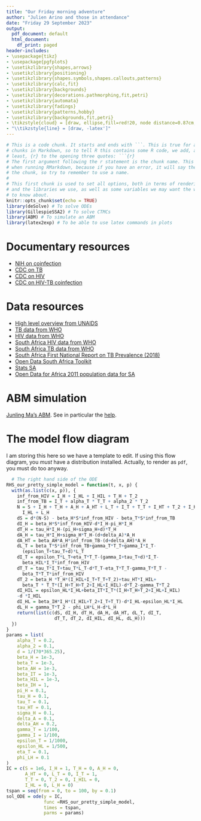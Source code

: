 ```yaml
---
title: "Our Friday morning adventure"
author: "Julien Arino and those in attendance"
date: "Friday 29 September 2023"
output:
  pdf_document: default
  html_document:
    df_print: paged
header-includes:
- \usepackage{tikz}
- \usepackage{pgfplots}
- \usetikzlibrary{shapes,arrows}
- \usetikzlibrary{positioning}
- \usetikzlibrary{shapes.symbols,shapes.callouts,patterns}
- \usetikzlibrary{calc,fit}
- \usetikzlibrary{backgrounds}
- \usetikzlibrary{decorations.pathmorphing,fit,petri}
- \usetikzlibrary{automata}
- \usetikzlibrary{fadings}
- \usetikzlibrary{patterns,hobby}
- \usetikzlibrary{backgrounds,fit,petri}
- \tikzstyle{cloud} = [draw, ellipse,fill=red!20, node distance=0.87cm, minimum height=2em]
- "\\tikzstyle{line} = [draw, -latex']"
---
```


```r
# This is a code chunk. It starts and ends with ```. This is true for all code
# chunks in Markdown, so to tell R this contains some R code, we add, at the very
# least, {r} to the opening three quotes: ```{r}
# The first argument following the r statement is the chunk name. This is useful
# when running RMarkdown, because if you have an error, it will say the name of 
# the chunk, so try to remember to use a name.
#
# This first chunk is used to set all options, both in terms of rendering (knitr)
# and the libraries we use, as well as some variables we may want the whole code 
# to know about.
knitr::opts_chunk$set(echo = TRUE)
library(deSolve) # To solve ODEs
library(GillespieSSA2) # To solve CTMCs
library(ABM) # To simulate an ABM
library(latex2exp) # To be able to use latex commands in plots
```


# Documentary resources

- [NIH on coinfection](https://hivinfo.nih.gov/understanding-hiv/fact-sheets/hiv-and-tuberculosis-tb#:~:text=What%20is%20the%20connection%20between,TB%20in%20people%20with%20HIV.)
- [CDC on TB](https://www.cdc.gov/tb/default.htm)
- [CDC on HIV](https://www.cdc.gov/hiv/default.html)
- [CDC on HIV-TB coinfection](https://www.cdc.gov/tb/topic/basics/tbhivcoinfection.htm)

# Data resources

- [High level overview from UNAIDS](https://www.unaids.org/sites/default/files/media_asset/20220324_TB_FactSheet_en.pdf)
- [TB data from WHO](https://www.who.int/tb/country/data/download/en/)
- [HIV data from WHO](https://www.who.int/data/gho/data/themes/hiv-aids)
- [South Africa HIV data from WHO](https://www.who.int/data/gho/data/countries/country-details/GHO/south-africa?countryProfileId=9e1a9b0e-6e2b-4e1b-9f5d-5a1d9b3f0f1e)
- [South Africa TB data from WHO](https://www.who.int/data/gho/data/countries/country-details/GHO/south-africa?countryProfileId=9e1a9b0e-6e2b-4e1b-9f5d-5a1d9b3f0f1e)
- [South Africa First National Report on TB Prevalence (2018)](https://www.nicd.ac.za/wp-content/uploads/2021/02/TB-Prevalence-survey-report_A4_SA_TPS-Short_Feb-2021.pdf)
- [Open Data South Africa Toolkit](https://opendataza.gitbook.io/toolkit/)
- [Stats SA](https://www.statssa.gov.za/)
- [Open Data for Africa 2011 population data for SA](https://southafrica.opendataforafrica.org/qrglcbb/population-statistics-of-south-africa-2011)

# ABM simulation

[Junling Ma's ABM](https://cran.r-project.org/web/packages/ABM/index.html). See in particular the [help](https://cran.r-project.org/web/packages/ABM/ABM.pdf).

\newpage

# The model flow diagram

I am storing this here so we have a template to edit. If using this flow diagram, you *must* have a \LaTeX distribution installed. Actually, to render as `pdf`, you must do too anyway.

\begin{center}
\resizebox{\textwidth}{!}{
\def\horskip{*2}
\def\verskip{*2}
\begin{tikzpicture}[%transform canvas={scale=2},
auto,
cloud/.style={minimum width={width("N-1")+2pt},
draw, 
ellipse,
fill=gray!20}]
%% Hosts
\node [cloud, fill=green!50] at (0,0) (SH) {$S_H$};
\node [cloud, fill=red!50] at (1\horskip,0) (IH) {$I_H$};
\node [cloud, fill=blue!50] at (2\horskip,0) (RH) {$R_H$};
%% Vectors
\node [cloud, fill=green!50] at (0,-1\verskip) (SV) {$S_V$};
\node [cloud, fill=red!50] at (1\horskip,-1\verskip) (IV) {$I_V$};
%% Births
\node [left=0.75cm of SH] (birthH) {};
\node [left=0.75cm of SV] (birthV) {};
%% Deaths
\node [below=0.25\verskip of SH] (dSH) {};
\node [below=0.25\verskip of IH] (dIH) {};
\node [below=0.25\verskip of RH] (dRH) {};
\node [below=0.25\verskip of SV] (dSV) {};
\node [below=0.25\verskip of IV] (dIV) {};
%%
\path [line, very thick] (SH) to node [midway,above,sloped] (TextNode) {$\beta_HI_V\frac{S_H}{H}$} (IH);
\path [line, very thick] (IH) to node [midway,above,sloped] (TextNode) {$\gamma_H I_H$} (RH);
\path [line, very thick] (SV) to node [midway,below,sloped] (TextNode) {$\beta_VS_V\frac{I_H}{H}$} (IV);
\path [line, dotted, very thick] (IV) to node [midway,below,sloped] (TextNode) {} (SH);
\path [line, dotted, very thick] (IH) to node [midway,above,sloped] (TextNode) {} (SV);
%% Demography
\path [line, very thick] (birthH) to node [midway,above] (TextNode) {$b_H$} (SH);
\path [line, very thick] (birthV) to node [midway,above] (TextNode) {$b_V$} (SV);
\path [line, very thick] (SH) to node [near end,left] (TextNode) {$d_HS_H$} (dSH);
\path [line, very thick] (IH) to node [near end,right] (TextNode) {$d_HI_H$} (dIH);
\path [line, very thick] (RH) to node [near end,right] (TextNode) {$d_HR_H$} (dRH);
\path [line, very thick] (SV) to node [near end,left] (TextNode) {$d_VS_V$} (dSV);
\path [line, very thick] (IV) to node [near end,right] (TextNode) {$d_VI_V$} (dIV);
\end{tikzpicture}}
\end{center}


```r
  # The right hand side of the ODE
RHS_our_pretty_simple_model = function(t, x, p) {
  with(as.list(c(x, p)), {
    inf_from_HIV = I_H + I_HL + I_HIL + T_H + T_2
    inf_from_TB = I_T + alpha_T * T_T + alpha_2 * T_2
    N = S + I_H + T_H + A_H + A_HT + L_T + I_T + T_T + I_HT + T_2 + I_HIL +
      I_HL + L_H
    dS = d*(N-S) - beta_H*S*inf_from_HIV - beta_T*S*inf_from_TB
    dI_H = beta_H*S*inf_from_HIV-d*I_H-pi_H*I_H
    dT_H = tau_H*I_H-(pi_H+sigma_H+d)*T_H
    dA_H = tau_H*I_H+sigma_H*T_H-(d+delta_A)*A_H
    dA_HT = beta_AH*A_H*inf_from_TB-(d+delta_AH)*A_H
    dL_T = beta_T*S*inf_from_TB+gamma_T*T_T+gamma_I*I_T-
      (epsilon_T+tau_T+d)*L_T
    dI_T = epsilon_T*L_T+eta_T*T_T-(gamma_I+tau_T+d)*I_T-
      beta_HIL*I_T*inf_from_HIV
    dT_T = tau_T*I_T+tau_T*L_T-d*T_T-eta_T*T_T-gamma_T*T_T -
      beta_T*T_T*inf_from_HIV
    dT_2 = beta_H *T_H*(I_HIL+I_T+T_T+T_2)+tau_HT*I_HIL+
      beta_T * T_T*(I_H+T_H+T_2+I_HL+I_HIL)-d*T_2-gamma_T*T_2
    dI_HIL = epsilon_HL*I_HL+beta_IT*I_T*(I_H+T_H+T_2+I_HL+I_HIL) 
    -d *I_HIL
    dI_HL = beta_IH*I_H*(I_HIL+T_2+I_T+T_T)-d*I_HL-epsilon_HL*I_HL
    dL_H = gamma_T*T_2 - phi_LH*L_H-d*L_H
    return(list(c(dS, dI_H, dT_H, dA_H, dA_HT, dL_T, dI_T, 
                  dT_T, dT_2, dI_HIL, dI_HL, dL_H)))
  })
}
params = list(
    alpha_T = 0.2,
    alpha_2 = 0.1,
    d = 1/(70*365.25),
    beta_H = 1e-3,
    beta_T = 1e-3,
    beta_AH = 1e-3,
    beta_IT = 1e-3,
    beta_HIL = 1e-3,
    beta_IH = 1,
    pi_H = 0.1,
    tau_H = 0.1,
    tau_T = 0.1,
    tau_HT = 0.1,
    sigma_H = 0.1,
    delta_A = 0.1,
    delta_AH = 0.2,
    gamma_T = 1/100,
    gamma_I = 1/100,
    epsilon_T = 1/1000,
    epsilon_HL = 1/500,
    eta_T = 0.1,
    phi_LH = 0.1
)
IC = c(S = 1e6, I_H = 1, T_H = 0, A_H = 0, 
       A_HT = 0, L_T = 0, I_T = 1, 
       T_T = 0, T_2 = 0, I_HIL = 0,
       I_HL = 0, L_H = 0)
tspan = seq(from = 0, to = 100, by = 0.1)
sol_ODE = ode(y = IC,
              func =RHS_our_pretty_simple_model,
              times = tspan,
              parms = params)
```
